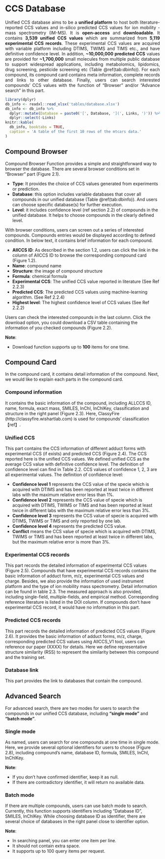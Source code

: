 # CCS Database {#ccsdb}
<p style=text-align:justify>Unified CCS database aims to be a **unified platform** to host both literature-reported CCS values and in-silico predicted CCS values for ion mobility - mass spectrometry (IM-MS). It is **open-access** and **downloadable**. It contains **3,539 unified CCS values** which are summarized from **5,119 experimental CCS records**. These experimental CCS values are acquired with variable platform including DTIMS, TWIMS and TIMS etc., and have definitive confidence level. In addition, **~10,000,000 predicted CCS** values are provided for **~1,700,000** small molecules from multiple public database to support widespread applications, including metabolomics, lipidomics, drug screening, pesticide screening etc (Table \@ref(tab:dbinfo)). For each compound, its compound card contains meta information, complete records and links to other database. Finally, users can search interested compounds’ CCS values with the function of “Browser” and/or “Advance search” in this part.</p>

```r
library(dplyr)
db_info <- readxl::read_xlsx('tables/database.xlsx')
db_info <- db_info %>% 
  dplyr::mutate(Database = paste0('[', Database, '](', Links, ')')) %>%
  dplyr::select(-Links)
knitr::kable(
  db_info, booktabs = TRUE,
  caption = 'A table of the first 10 rows of the mtcars data.'
)
```

## Compound Browser
Compound Browser Function provides a simple and straightforward way to browser the database. There are several browser conditions set in “Browser” part (Figure 2.1). 

- **Type**: It provides the choice of CCS values generated from experiments or prediction. 
-	**Database**: this option includes variable databases that cover all compounds in our unified database (Table \@ref(tab:dbinfo)). And users can choose specific database(s) for further execution. 
-	**Level**: it includes confidence level (ref section 2.2) of compounds in the unified database. It helps to choose compounds in the clearly defined level.

With browser conditions, users can screen out a series of interested compounds. Compounds entries would be displayed according to defined condition. In below text, it contains brief information for each compound. 

- **AllCCS ID**: As described in the section 1.2, users can click the link in the column of AllCCS ID to browse the corresponding compound card (Figure 1.2).
-	**Name**: compound name
- **Structure**: the image of compound structure
- **Formula**: chemical formula
- **Experimental CCS**: The unified CCS value reported in literature (See Ref 2.2.3)
- **Predicted CCS**: The predicted CCS values using machine-learning algorithm. (See Ref 2.2.4)
- **Highest level**: The highest confidence level of CCS values (See Ref 2.2.2)

Users can check the interested compounds in the last column. Click the download option, you could download a CSV table containing the information of you checked compounds (Figure 2.2). 

**Note**: 

- Download function supports up to **100** items for one time.



## Compound Card
In the compound card, it contains detail information of the compound. Next, we would like to explain each parts in the compound card.

### Compound information
It contains the basic information of the compound, including ALLCCS ID, name, formula, exact mass, SMILES, InChI, InChIKey, classification and structure in the right panel (Figure 2.3). Here, ClassyFire (http://classyfire.wishartlab.com) is used for compounds’ classification 【ref】.

### Unified CCS
This part contains the CCS information of different adduct forms with experimental CCS (if exists) and predicted CCS (Figure 2.4). The CCS reported here is the unified CCS values. We defined unified CCS as the average CCS value with definitive confidence level. The definition of confidence level can find in Table 2.2. CCS values of confidence 1, 2, 3 are all experimental values. The definition of confidence level: 

- **Confidence level 1** represents the CCS value of the specie which is acquired with DTIMS and has been reported at least twice in different labs with the maximum relative error less than 1%.
- **Confidence level 2** represents the CCS value of specie which is acquired with DTIMS, TWIMS or TIMS and has been reported at least twice in different labs with the maximum relative error less than 3%. 
- **Confidence level 3** represents the CCS value of specie is acquired with DTIMS, TWIMS or TIMS and only reported by one lab.
- **Confidence level 4** represents the predicted CCS value. 
- **Conflict** means the CCS value of specie which is acquired with DTIMS, TWIMS or TIMS and has been reported at least twice in different labs, but the maximum relative error is more than 3%.

### Experimental CCS records
This part records the detailed information of experimental CCS values (Figure 2.5). Compounds that have experimental CCS records contains the basic information of adduct form, m/z, experimental CCS values and charge. Besides, we also provide the information of used instrument platform and the type of ion mobility mass spectrometry. Detail information can be found in table 2.3. The measured approach is also provided, including single-field, multiple-fields, and empirical method. Corresponding reference literature is listed in the DOI column. If compounds don’t have experimental CCS record, it would have no information in this part.

### Predicted CCS records
This part records the detailed information of predicted CCS values (Figure 2.6). It provides the basic information of adduct forms, m/z, charge, corresponding predicted CCS values using AllCCS_V1 tool, users can reference our paper (XXXX) for details. Here we define representative structure similarity (RSS) to represent the similarity between this compound and the training set.

### Database link
This part provides the link to databases that contain the compound.

## Advanced Search
For advanced search, there are two modes for users to search the compounds in our unified CCS database, including **“single mode”** and **“batch mode”**.

### Single mode
As named, users can search for one compounds at one time in single mode. Here, we provide several optional identifiers for users to choose (Figure 2.8), including compound’s name, database ID, formula, SMILES, InChI, InChIKey. 

**Note**:

- If you don’t have confirmed identifier, keep it as null. 
- If there are contradictory identifier, it will return no available data.

### Batch mode
If there are multiple compounds, users can use batch mode to search. Currently, this function supports identifiers including “Database ID”, SMILES, InChIKey. While choosing database ID as identifier, there are several choice of databases in the right panel close to identifier option. 

**Note**: 

- In searching panel, you can enter one item per line.
- It should not contain extra space. 
- It supports up to 100 query items per request.
